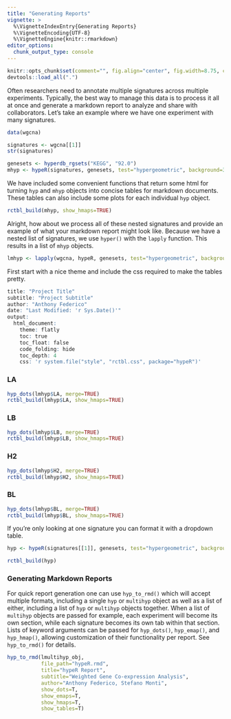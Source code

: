 ```yaml
---
title: "Generating Reports"
vignette: >
  %\VignetteIndexEntry{Generating Reports}
  %\VignetteEncoding{UTF-8}
  %\VignetteEngine{knitr::rmarkdown}
editor_options: 
  chunk_output_type: console
---
```


```r
knitr::opts_chunk$set(comment="", fig.align="center", fig.width=8.75, cache=FALSE)
devtools::load_all(".")
```

Often researchers need to annotate multiple signatures across multiple experiments. Typically, the best way to manage this data is to process it all at once and generate a markdown report to analyze and share with collaborators. Let's take an example where we have one experiment with many signatures.

```r
data(wgcna)

signatures <- wgcna[[1]]
str(signatures)
```

```r
genesets <- hyperdb_rgsets("KEGG", "92.0")
mhyp <- hypeR(signatures, genesets, test="hypergeometric", background=36000, fdr=0.05)
```

We have included some convenient functions that return some html for turning `hyp` and `mhyp` objects into concise tables for markdown documents. These tables can also include some plots for each individual `hyp` object.
```r
rctbl_build(mhyp, show_hmaps=TRUE)
```

Alright, how about we process all of these nested signatures and provide an example of what your markdown report might look like. Because we have a nested list of signatures, we use `hyper()` with the `lapply` function. This results in a list of `mhyp` objects.

```r
lmhyp <- lapply(wgcna, hypeR, genesets, test="hypergeometric", background=36000, fdr=0.05)
```

First start with a nice theme and include the css required to make the tables pretty.

```r
title: "Project Title"
subtitle: "Project Subtitle"
author: "Anthony Federico"
date: "Last Modified: 'r Sys.Date()'"
output:
  html_document:
    theme: flatly
    toc: true
    toc_float: false
    code_folding: hide
    toc_depth: 4
    css: 'r system.file("style", "rctbl.css", package="hypeR")'
```


### LA

```r
hyp_dots(lmhyp$LA, merge=TRUE)
rctbl_build(lmhyp$LA, show_hmaps=TRUE)
```

### LB
```r
hyp_dots(lmhyp$LB, merge=TRUE)
rctbl_build(lmhyp$LB, show_hmaps=TRUE)
```

### H2
```r
hyp_dots(lmhyp$H2, merge=TRUE)
rctbl_build(lmhyp$H2, show_hmaps=TRUE)
```

### BL
```r
hyp_dots(lmhyp$BL, merge=TRUE)
rctbl_build(lmhyp$BL, show_hmaps=TRUE)
```

If you're only looking at one signature you can format it with a dropdown table.

```r
hyp <- hypeR(signatures[[1]], genesets, test="hypergeometric", background=36000, fdr=0.05)

rctbl_build(hyp)
```

### Generating Markdown Reports

For quick report generation one can use `hyp_to_rmd()` which will accept multiple formats, including a single `hyp` or `multihyp` object as well as a list of either, including a list of `hyp` or `multihyp` objects together. When a list of `multihyp` objects are passed for example, each experiment will become its own section, while each signature becomes its own tab within that section. Lists of keyword arguments can be passed for `hyp_dots()`, `hyp_emap()`, and `hyp_hmap()`, allowing customization of their functionality per report. See `hyp_to_rmd()` for details.

```r
hyp_to_rmd(lmultihyp_obj,
           file_path="hypeR.rmd",
           title="hypeR Report",
           subtitle="Weighted Gene Co-expression Analysis",
           author="Anthony Federico, Stefano Monti",
           show_dots=T,
           show_emaps=T,
           show_hmaps=T,
           show_tables=T)
```

